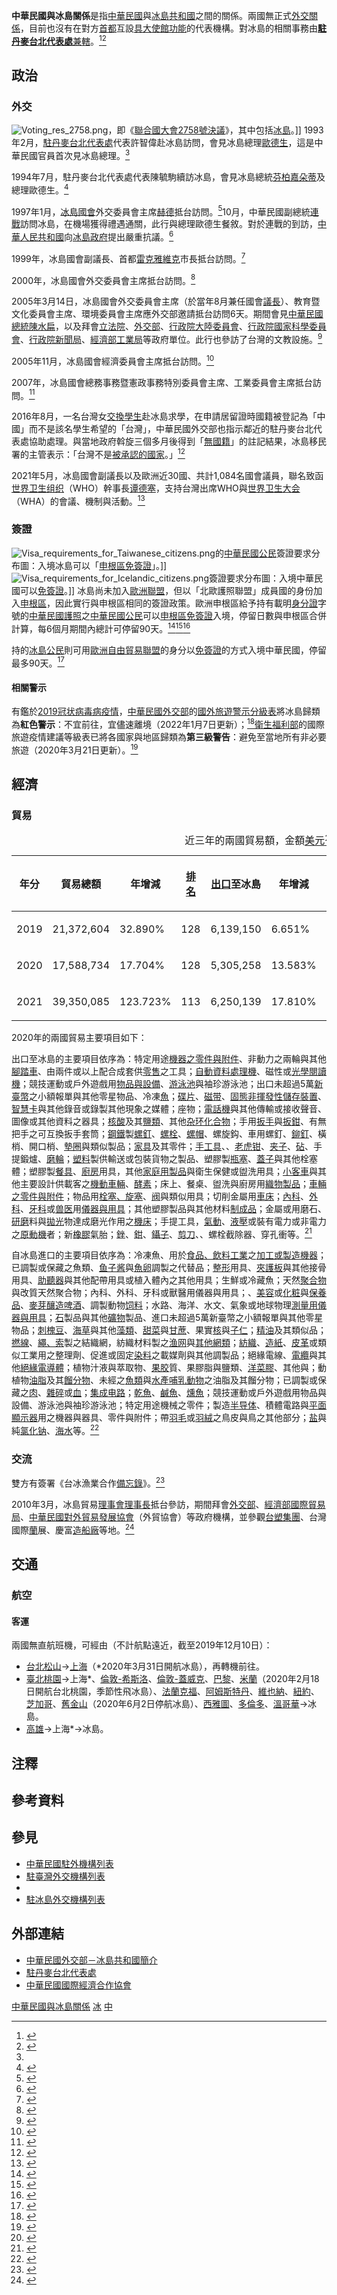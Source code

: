 {{noteTA
|G1=Medicine
|1=zh-hans:台; zh-hant:臺;
|2=zh-hans:申根; zh-hant:神根; zh-tw:申根;
|3=zh-hans:台塑; zh-hant:台塑;
|4=zh-hans:希思罗; zh-hant:希斯路; zh-tw:希斯洛;
|5=zh-hans:盖特威克; zh-hant:格域; zh-tw:蓋威克;
|6=zh-hans:奥德森; zh-hant:奧德森; zh-tw:歐德生;
|7=zh-hans:芬博阿多蒂尔; zh-hant:芬博阿多蒂爾; zh-tw:芬柏嘉朵蒂;
|8=zh-hans:雷克雅未克; zh-hant:雷克雅未克; zh-tw:雷克雅維克;
|9=zh-hans:非易失性存储器; zh-hant:非揮發性儲存裝置;
|10=zh-hans:智能卡; zh-hant:智能卡; zh-tw:智慧卡;
|11=zh-hans:塑料; zh-hant:塑料; zh-tw:塑膠;
|12=zh-hans:琼脂; zh-hant:大菜; zh-tw:洋菜;
|13=zh-hans:集成电路; zh-hant:集成電路; zh-tw:積體電路;
|14=zh-hans:总干事; zh-hant:總幹事; zh-tw:幹事長;
}}

{{not|中冰關係}}

{{Infobox Bilateral relations|中華民國與冰島|ROC|ISL|filetype=png}}

'''中華民國與冰島關係'''是指[[中華民國|中華民國]]與[[冰島共和國|冰島共和國]]之間的關係。兩國無正式[[外交#外交上的承認|外交關係]]，目前也沒有在對方[[首都|首都]]互設[[實質大使館|具大使館功能]]的代表機構。對冰島的相關事務由'''[[駐丹麥台北代表處|駐丹麥台北代表處]]'''[[兼轄|兼轄]]。<ref>{{Cite web |url = https://www.boca.gov.tw/sp-foof-countrycp-03-215-b2780-03-1.html |title = 駐館位置及聯絡方式 |publisher = [[中華民國外交部|中華民國外交部]] [[外交部領事事務局|領事事務局]] |access-date = 2017-12-18 |archive-date = 2019-05-12 |archive-url = https://web.archive.org/web/20190512071913/https://www.boca.gov.tw/sp-foof-countrycp-03-215-b2780-03-1.html }}</ref><ref>{{Cite web |url = http://www.taiwanembassy.org/dk/post/4.html |title = 代表處簡介 |publisher = 中華民國駐外單位聯合網站 |accessdate = 2016-11-11 |archive-date = 2016-11-12 |archive-url = https://web.archive.org/web/20161112030233/http://www.taiwanembassy.org/dk/post/4.html |dead-url = no }}</ref>

==政治==
===外交===
[[File:Voting_res_2758.png|thumb]]，即《[[聯合國大會2758號決議|聯合國大會2758號決議]]》，其中包括[[冰島|冰島]]。]]
{{see also|中華民國外交|{{link-en|冰島外交|Foreign relations of Iceland}}}}
1993年2月，[[駐丹麥台北代表處|駐丹麥台北代表處]]代表許智偉赴冰島訪問，會見冰島總理[[戴維·奧德森|歐德生]]，這是中華民國官員首次見冰島總理。<ref name="86年外交年鑑"/>

1994年7月，駐丹麥台北代表處代表陳毓駒續訪冰島，會見冰島總統[[維格迪絲·芬博阿多蒂爾|芬柏嘉朵蒂]]及總理歐德生。<ref name="86年外交年鑑">{{Cite web |url = http://multilingual.mofa.gov.tw/web/web_UTF-8/almanac/almanac1997/3-1-4.html |title = 《中華民國86年外交年鑑》〈第三章 中外關係〉 |publisher = 中華民國外交部 |accessdate = 2018-09-03 |archive-date = 2020-02-10 |archive-url = https://web.archive.org/web/20200210020039/http://multilingual.mofa.gov.tw/web/web_UTF-8/almanac/almanac1997/3-1-4.html |dead-url = no }}</ref>

1997年1月，[[冰島國會|冰島國會]]外交委員會主席[[盖尔·哈尔德|赫德]]抵台訪問。<ref>{{Cite web |url = https://www.mofa.gov.tw/Upload/RelFile/662/153703/%e5%85%83%e6%9c%88.pdf |author = 公眾外交協調會 |date = 1997年1月 |title = 外交部中華民國八十六年元月份新聞稿 |publisher = 中華民國外交部 |accessdate = 2019-02-17 |archive-date = 2019-02-17 |archive-url = https://web.archive.org/web/20190217201104/https://www.mofa.gov.tw/Upload/RelFile/662/153703/%e5%85%83%e6%9c%88.pdf |dead-url = no }}</ref>10月，中華民國副總統[[連戰|連戰]]訪問冰島，在機場獲得禮遇通關，此行與總理歐德生餐敘。對於連戰的到訪，[[中華人民共和國|中華人民共和國]]向[[冰島政治|冰島政府]]提出嚴重抗議。<ref>{{Cite web |url = http://news.cts.com.tw/cts/general/199710/199710070008650.html |author = [[華視新聞|華視新聞]] |date = 1997年10月7日 |title = 連戰一行抵達冰島 |publisher = [[中華電視公司|中華電視公司]] |accessdate = 2018年9月3日 |archive-date = 2018年9月3日 |archive-url = https://web.archive.org/web/20180903215135/http://news.cts.com.tw/cts/general/199710/199710070008650.html |dead-url = no }}</ref>

1999年，冰島國會副議長{{link-en|阿納德|Ragnar Arnalds}}、首都[[雷克雅維克|雷克雅維克]]市長{{link-en|季絲拉朵蒂爾|Ingibjörg Sólrún Gísladóttir}}抵台訪問。<ref>{{Cite web |url = http://multilingual.mofa.gov.tw/web/web_UTF-8/almanac/almanac1999/mo3/chapter1-4.htm |title = 《中華民國88年外交年鑑》〈第三章 中外關係〉 |publisher = 中華民國外交部 |accessdate = 2018-09-03 |archive-date = 2018-07-13 |archive-url = https://web.archive.org/web/20180713052433/http://multilingual.mofa.gov.tw/web/web_UTF-8/almanac/almanac1999/mo3/chapter1-4.htm |dead-url = no }}</ref>

2000年，冰島國會外交委員會主席{{link-en|歐瑞希|Tómas Ingi Olrich}}抵台訪問。<ref>{{Cite web |url = http://multilingual.mofa.gov.tw/web/web_UTF-8/almanac/almanac2000/mofa_8.htm |title = 《中華民國89年外交年鑑》〈第三章 中外關係〉 |publisher = 中華民國外交部 |accessdate = 2018-09-03 |archive-date = 2019-06-30 |archive-url = https://web.archive.org/web/20190630013725/http://multilingual.mofa.gov.tw/web/web_UTF-8/almanac/almanac2000/mofa_8.htm |dead-url = no }}</ref>

2005年3月14日，冰島國會外交委員會主席（於當年8月兼任國會[[議長|議長]]）{{link-en|比德斯朵蒂|Sólveig Pétursdóttir}}、教育暨文化委員會主席{{link-en|畢爾吉生|Gunnar Birgisson}}、環境委員會主席{{link-en|索達生|Guðlaugur Þór Þórðarson}}應外交部邀請抵台訪問6天。期間會見[[中華民國總統|中華民國總統]][[陳水扁|陳水扁]]，以及拜會[[立法院|立法院]]、[[中華民國外交部|外交部]]、[[行政院大陸委員會|行政院大陸委員會]]、[[行政院國家科學委員會|行政院國家科學委員會]]、[[行政院新聞局|行政院新聞局]]、[[經濟部工業局|經濟部工業局]]等政府單位。此行也參訪了台灣的文教設施。<ref>{{Cite web |url = http://www.mofa.gov.tw/News_Content.aspx?n=FAEEE2F9798A98FD&sms=6DC19D8F09484C89&s=F34A74C3324B2868 |author = 公眾外交協調會 |date = 2005年3月14日 |title = 冰島國會外交委員會主席比德斯朵蒂率國會領袖團應邀訪台 |publisher = 中華民國外交部 |accessdate = 2015年11月4日 |archive-date = 2016年11月12日 |archive-url = https://web.archive.org/web/20161112023831/http://www.mofa.gov.tw/News_Content.aspx?n=FAEEE2F9798A98FD&sms=6DC19D8F09484C89&s=F34A74C3324B2868 |dead-url = no }}</ref>

2005年11月，冰島國會經濟委員會主席{{link-en|布朗戈|Pétur Blöndal}}抵台訪問。<ref>{{Cite web |url = http://multilingual.mofa.gov.tw/web/web_UTF-8/almanac/almanac2005/WebPages/MICO/08/08_01_04.htm |title = 《中華民國94年外交年鑑》〈第三章 中外關係〉 |publisher = 中華民國外交部 |accessdate = 2018-09-03 |archive-date = 2018-09-13 |archive-url = https://web.archive.org/web/20180913001537/http://multilingual.mofa.gov.tw/web/web_UTF-8/almanac/almanac2005/WebPages/MICO/08/08_01_04.htm |dead-url = no }}</ref>

2007年，冰島國會總務事務暨憲政事務特別委員會主席{{link-en|艾曼生|Birgir Ármannsson}}、工業委員會主席{{link-en|朱麗絲朵蒂|Katrín Júlíusdóttir}}抵台訪問。<ref>{{Cite web |url = http://multilingual.mofa.gov.tw/web/web_UTF-8/almanac/almanac2007/html/08-1-4.htm |title = 《中華民國96年外交年鑑》〈第二章 對外關係〉 |publisher = 中華民國外交部 |accessdate = 2018-09-03 |archive-date = 2020-02-21 |archive-url = https://web.archive.org/web/20200221153434/http://multilingual.mofa.gov.tw/web/web_UTF-8/almanac/almanac2007/html/08-1-4.htm |dead-url = no }}</ref>

2016年8月，一名台灣女[[交換學生|交換學生]]赴冰島求學，在申請居留證時國籍被登記為「中國」而不是該名學生希望的「台灣」，中華民國外交部也指示鄰近的駐丹麥台北代表處協助處理。與當地政府斡旋三個多月後得到「[[無國籍|無國籍]]」的註記結果，冰島移民署的主管表示：「台灣不是[[外交#外交上的承認|被承認的國家]]。」<ref>{{Cite web |url = http://news.ltn.com.tw/news/focus/paper/1053735 |author = 呂伊萱 |date = 2016年11月20日 |title = 爭取中國改台灣 冰島竟發無國籍居留證 |publisher = [[自由時報|自由時報]] |accessdate = 2018年9月1日 |archive-date = 2018年9月1日 |archive-url = https://web.archive.org/web/20180901215735/http://news.ltn.com.tw/news/focus/paper/1053735 |dead-url = no }}</ref>

2021年5月，冰島國會副議長{{link-is|比約恩·列維·古納爾森|Björn Leví Gunnarsson|比約恩}}以及歐洲近30國、共計1,084名國會議員，聯名致函[[世界卫生组织|世界卫生组织]]（WHO）幹事長[[谭德塞|谭德塞]]，支持台灣出席WHO與[[世界卫生大会|世界卫生大会]]（WHA）的會議、機制與活動。<ref>{{Cite web |url = https://www.mofa.gov.tw/News_Content.aspx?n=95&s=95859 |author = 歐洲司 |date = 2021年5月13日 |title = 歐洲地區「福爾摩沙俱樂部」共同主席領銜，獲全歐超過1,000位國會議員聯名致函世界衛生組織幹事長，力挺台灣參與世界衛生大會，外交部表達高度歡迎與誠摯感謝 |publisher = 中華民國外交部}}</ref>

===簽證===
[[File:Visa_requirements_for_Taiwanese_citizens.png|thumb]]的[[中華民國國民|中華民國公民]]簽證要求分布圖：入境冰島可以「[[歐洲聯盟簽證政策|申根區免簽證]]」。]]
[[File:Visa_requirements_for_Icelandic_citizens.png|thumb]]簽證要求分布圖：入境中華民國可以[[簽證#签证优惠待遇|免簽證]]。]]
{{see also|中華民國簽證政策|中華民國公民簽證要求}}
{{see also|歐洲聯盟簽證政策|{{link-en|冰島公民簽證要求|Visa requirements for Icelandic citizens}}}}
冰島尚未加入[[歐洲聯盟|歐洲聯盟]]，但以「北歐護照聯盟」成員國的身份加入[[申根區|申根區]]，因此實行與申根區相同的簽證政策。歐洲申根區給予持有載明[[中華民國國民身分證|身分證]]字號的[[中華民國護照|中華民國護照]]之[[中華民國國民|中華民國公民]]可以[[歐洲聯盟簽證政策|申根區免簽證]]入境，停留日數與申根區合併計算，每6個月期間內總計可停留90天。<ref>{{Cite web |url = https://www.boca.gov.tw/sp-foof-countrycp-03-215-b2780-02-1.html |title = 簽證及入境須知 |publisher = 外交部領事事務局 |access-date = 2017-12-18 |archive-date = 2019-05-11 |archive-url = https://web.archive.org/web/20190511192827/https://www.boca.gov.tw/sp-foof-countrycp-03-215-b2780-02-1.html }}</ref><ref>{{Cite web |url = https://www.mofa.gov.tw/News_toggle.aspx?n=87&sms=72&_CSN=71 |title = 歐盟免申根簽證常見問答集 |publisher = 中華民國外交部 |access-date = 2021-03-16 |archive-date = 2021-11-21 |archive-url = https://web.archive.org/web/20211121064133/https://www.mofa.gov.tw/News_toggle.aspx?n=87&sms=72&_CSN=71 }}</ref><ref>{{Cite web |url = https://www.mofa.gov.tw/FreeVisa.aspx?n=545&AreaSN=1 |title = 免簽證資訊 |publisher = 中華民國外交部 |access-date = 2021-03-16 |archive-date = 2021-05-23 |archive-url = https://web.archive.org/web/20210523194417/https://www.mofa.gov.tw/FreeVisa.aspx?n=545&AreaSN=1 }}</ref>

持{{link-en|冰島護照|Icelandic passport}}的[[冰島人口|冰島公民]]則可用[[歐洲自由貿易聯盟|歐洲自由貿易聯盟]]的身分以[[簽證#签证优惠待遇|免簽證]]的方式入境中華民國，停留最多90天。<ref>{{Cite web|url =https://www.boca.gov.tw/cp-10-4485-149c7-1.html|title =外籍人士來臺免簽證適用國家名單|publisher =外交部領事事務局|access-date =2018-12-15|archive-date =2018-12-16|archive-url =https://web.archive.org/web/20181216031855/https://www.boca.gov.tw/cp-10-4485-149c7-1.html}}</ref>

====相關警示====
有鑑於[[2019冠状病毒病疫情|2019冠状病毒病疫情]]，[[中華民國外交部|中華民國外交部]]的[[國外旅遊警示分級表|國外旅遊警示分級表]]將冰島歸類為'''紅色警示'''：不宜前往，宜儘速離境（2022年1月7日更新）；<ref>{{Cite web |url = https://www.boca.gov.tw/sp-trwa-list-1.html |title = 國外旅遊警示分級表 |publisher = 外交部領事事務局 |access-date = 2022-02-01 |archive-date = 2020-02-08 |archive-url = https://web.archive.org/web/20200208022958/https://www.boca.gov.tw/sp-trwa-list-1.html }}</ref>[[中華民國衛生福利部|衛生福利部]]的國際旅遊疫情建議等級表已將各國家與地區歸類為'''第三級警告'''：避免至當地所有非必要旅遊（2020年3月21日更新）。<ref>{{Cite web |url = https://www.cdc.gov.tw/CountryEpidLevel/GetPrescription/634?uacid=429 |title = 國際旅遊疫情建議等級 |publisher = [[中華民國衛生福利部|中華民國衛生福利部]] |access-date = 2020-11-11 |archive-date = 2020-11-17 |archive-url = https://web.archive.org/web/20201117095157/https://www.cdc.gov.tw/CountryEpidLevel/GetPrescription/634?uacid=429 }}</ref>

==經濟==
{{see also|臺灣經濟|冰島經濟}}
===貿易===
{|class=wikitable
|+近三年的兩國貿易額，金額[[美元|美元]]<ref>{{Cite web |url = https://cuswebo.trade.gov.tw/ |title = 中華民國進出口貿易統計 |publisher = [[中華民國經濟部|中華民國經濟部]] [[經濟部國際貿易局|國際貿易局]] |access-date = 2021-05-19 |archive-date = 2016-03-09 |archive-url = https://web.archive.org/web/20160309193715/http://cus93.trade.gov.tw/FSCI/ }}</ref>
!年分!!貿易總額!!年增減!![[世界政區索引|排名]]!![[出口贸易|出口]]至冰島!!年增減!!排名!!自冰島[[进口贸易|進口]]!!年增減!!排名
|-
| 2019 || 21,372,604 || {{decrease}}32.890% || 128 || 6,139,150 || {{decrease}}6.651% || 139 || 15,233,454 || {{decrease}}39.719% || 99
|-
| 2020 || 17,588,734 || {{decrease}}17.704% || 128 || 5,305,258 || {{decrease}}13.583% || 139 || 12,283,476 || {{decrease}}19.365% || 106
|-
| 2021 || 39,350,085 || {{increase}}123.723% || 113 || 6,250,139 || {{increase}}17.810% || 144 || 33,099,946 || {{increase}}169.467% || 97
|}

2020年的兩國貿易主要項目如下：

出口至冰島的主要項目依序為：特定用途[[机械零件|機器之零件與附件]]、非動力之兩輪與其他[[自行車|腳踏車]]、由兩件或以上配合成套供[[零售|零售]]之工具；[[自動資料收集|自動資料處理機]]、磁性或[[光學閱讀器|光學閱讀機]]；競技運動或戶外遊戲用[[運動用品|物品與設備]]、[[游泳池|游泳池]]與袖珍游泳池；出口未超過5萬[[新臺幣|新臺幣]]之小額報單與其他零星物品、冷凍[[食用鱼|魚]]；[[光碟|碟片]]、[[磁带|磁带]]、[[固态存储|固態]][[非揮發性記憶體|非揮發性儲存裝置]]、[[智慧卡|智慧卡]]與其他錄音或錄製其他現象之媒體；座物；[[电话|電話機]]與其他傳輸或接收聲音、圖像或其他資料之器具；[[核酸|核酸]]及其[[盐_(化学)|鹽類]]、其他[[杂环化合物|杂环化合物]]；手用[[扳手|扳手]]與[[鉗|扳鉗]]、有無把手之可互換扳手套筒；[[钢|鋼鐵]]製[[螺絲|螺釘]]、[[螺栓|螺栓]]、[[螺母|螺帽]]、螺旋鈎、車用螺釘、[[鉚釘|鉚釘]]、橫梢、開口梢、[[墊圈|墊圈]]與類似製品；[[家具|家具]]及其零件；[[手工具|手工具]]、{{link-en|噴燈|Blowtorch}}、[[老虎钳|老虎钳]]、[[夾|夹子]]、[[砧板|砧]]、手提鍛爐、[[砂輪|磨輪]]；[[塑料|塑料]]製供輸送或包裝貨物之製品、塑膠製[[瓶蓋|瓶塞]]、[[蓋子|蓋子]]與其他栓塞體；塑膠製[[餐具|餐具]]、[[廚房|廚房]]用具，其他[[生活用品|家庭用製品]]與衛生保健或盥洗用具；[[轿车|小客車]]與其他主要設計供載客之[[機動車輛|機動車輛]]、[[酶|酵素]]；床上、餐桌、盥洗與廚房用[[纺织品|織物製品]]；[[汽車零組件列表|車輛之零件與附件]]；物品用[[塞子|栓塞、旋塞]]、[[阀|阀]]與類似用具；切削金屬用[[車床|車床]]；[[內科學|內科]]、[[外科学|外科]]、[[牙醫學|牙科]]或[[兽医|兽医]]用[[医疗器械|儀器與用具]]；其他塑膠製品與其他材料[[制成品|制成品]]；金屬或{{link-en|金屬陶瓷|Cermet|瓷金}}用磨石、[[研磨|研磨]]料與[[抛光|拋光]]物達成磨光作用之[[機床|機床]]；手提工具，[[氣動力學|氣動]]、[[液压机械|液壓]]或裝有電力或非電力之[[发动机|原動機]]者；新[[橡膠|橡膠]]氣胎；[[銼刀|銼]]、[[鉗|鉗]]、[[鑷子|鑷子]]、[[剪刀|剪刀]]、{{link-en|切管器|Pipecutter|截管器}}、螺栓截除器、穿孔衝等。<ref>{{Cite web |url = https://www.taitraesource.com/default.asp |title = 近二年我國對當地出口主要產品 |publisher = [[中華民國對外貿易發展協會|中華民國對外貿易發展協會]] |access-date = 2021-12-18 |archive-date = 2007-06-02 |archive-url = https://web.archive.org/web/20070602030647/http://www.taitraesource.com/total01.asp }}</ref>

自冰島進口的主要項目依序為：冷凍魚、用於[[食品产业|食品、飲料工業]]之[[食品加工机|加工或製造機器]]；已調製或保藏之魚類、[[鱼子酱|鱼子酱]]與[[魚卵|魚卵]]調製之代替品；[[整形|整形]]用具、[[夾板|夾護板]]與其他接骨用具、[[助聽器|助聽器]]與其他配帶用具或植入體內之其他用具；生鮮或冷藏魚；天然[[聚合物|聚合物]]與改質天然聚合物；內科、外科、牙科或獸醫用儀器與用具；{{link-en|調製食品列表|Lists of prepared foods|食物調製品}}、[[美容|美容]]或[[化妝品|化粧]]與[[保養品|保養品]]、[[爱尔啤酒|麥芽釀造啤酒]]、調製動物[[饲料|饲料]]；水路、海洋、水文、氣象或地球物理[[测量仪器|測量用儀器與用具]]；[[岩石|石]]製品與其他[[礦物|礦物]]製品、進口未超過5萬新臺幣之小額報單與其他零星物品；[[长角豆|刺槐豆]]、[[海草|海草]]與其他[[藻類|藻類]]、[[甜菜|甜菜]]與[[甘蔗|甘蔗]]、果實[[果核|核]]與[[食用果仁列表|子仁]]；[[精油|精油]]及其類似品；[[合股线|撚線]]、[[繩|繩、索]]製之結織網，紡織材料製之[[渔网|渔网]]與[[网|其他網類]]；[[紡織|紡織]]、[[造纸术|造紙]]、[[皮革|皮革]]或類似工業用之整理劑、促進或固定[[染料|染料]]之載媒劑與其他調製品；絕緣電線、[[電纜|電纜]]與其他[[絕緣體|絕緣電導體]]；植物汁液與萃取物、[[果胶|果胶]]質、果膠脂與{{link-en|果膠酸|Pectic acid}}鹽類、[[洋菜|洋菜膠]]、其他{{link-en|植物黏膠|Mucilage}}與{{link-en|增稠劑|Thickening agent}}；動植物[[三酸甘油酯|油脂]]及其[[蒸馏|餾分物]]、未經{{link-en|化学修飾|Chemical modification|化學改質}}之[[鱼|魚類]]與[[哺乳动物|水產哺乳動物]]之油脂及其餾分物；已調製或保藏之[[肉类食物|肉]]、[[下水|雜碎]]或[[血液|血]]；[[集成电路|集成电路]]；[[魚乾|乾魚]]、[[鹹魚|鹹魚]]、[[熏魚|燻魚]]；競技運動或戶外遊戲用物品與設備、游泳池與袖珍游泳池；特定用途機械之零件；製造[[半导体|半导体]]、積體電路與[[平板显示器|平面顯示器]]用之機器與器具、零件與附件；帶[[羽毛|羽毛]]或[[绒羽|羽絨]]之鳥皮與鳥之其他部分；[[盐|盐]]與純[[氯化钠|氯化钠]]、[[海水|海水]]等。<ref>{{Cite web |url = https://www.taitraesource.com/default.asp |title = 近二年我國自當地進口主要產品 |publisher = 中華民國對外貿易發展協會 |access-date = 2021-12-18 |archive-date = 2007-06-02 |archive-url = https://web.archive.org/web/20070602030647/http://www.taitraesource.com/total01.asp }}</ref>

===交流===
雙方有簽署《台冰漁業合作[[備忘錄|備忘錄]]》。<ref>{{Cite web |url = http://multilingual.mofa.gov.tw/web/web_UTF-8/almanac/almanac1998/section_3/page3-1-4.htm |title = 《中華民國87年外交年鑑》〈第三章 中外關係〉 |publisher = 中華民國外交部 |accessdate = 2018-09-03 |archive-date = 2019-12-08 |archive-url = https://web.archive.org/web/20191208191746/http://multilingual.mofa.gov.tw/web/web_UTF-8/almanac/almanac1998/section_3/page3-1-4.htm |dead-url = no }}</ref>

2010年3月，冰島貿易[[理事會|理事會]][[理事長|理事長]]抵台參訪，期間拜會[[中華民國外交部|外交部]]、[[經濟部國際貿易局|經濟部國際貿易局]]、[[中華民國對外貿易發展協會|中華民國對外貿易發展協會]]（外貿協會）等政府機構，並參觀[[台塑關係企業|台塑集團]]、台灣國際[[蘭科|蘭]]展、慶富[[造船廠|造船廠]]等地。<ref>{{Cite web |url = http://www.trademag.org.tw/content02.asp?id=530353&type=22&url=/NewsSearch.asp |author = 楊璧慧 |date = 2010年3月24日 |title = 貿協拓銷團 保加利亞小市場大商機 |publisher = 經貿透視雙周刊 |accessdate = 2020年9月28日 |archive-date = 2015年11月4日 |archive-url = https://archive.is/20151104203924/http://www.trademag.org.tw/content02.asp?id=530353&type=22&url=/NewsSearch.asp |dead-url = no }}</ref>

==交通==
{{see also|臺灣交通|冰島交通}}
===航空===
<!-- 參考自中文、英文維基相關條目 -->
====客運====
兩國無直航班機，可經由（不計航點遠近，截至2019年12月10日{{noteTag|有鑑於[[2019冠状病毒病疫情|2019冠状病毒病疫情]]影響，暫停更新。}}）：

*[[臺北松山機場|台北松山]]→[[上海浦東國際機場|上海]]（*2020年3月31日開航冰島），再轉機前往{{link-en|冰島機場列表|List of airports in Iceland|冰島的國際機場}}。
*[[臺灣桃園國際機場|臺北桃園]]→上海*、[[倫敦希斯洛機場|倫敦-希斯洛]]、[[蓋威克機場|倫敦-蓋威克]]、[[戴高樂國際機場|巴黎]]、[[米蘭-馬爾彭薩機場|米蘭]]（2020年2月18日開航台北桃園，季節性飛冰島）、[[法蘭克福國際機場|法蘭克福]]、[[阿姆斯特丹史基浦機場|阿姆斯特丹]]、[[維也納國際機場|維也納]]、[[約翰·甘迺迪國際機場|紐約]]、[[歐海爾國際機場|芝加哥]]、[[舊金山國際機場|舊金山]]（2020年6月2日停航冰島）、[[西雅圖-塔科馬國際機場|西雅圖]]、[[多倫多皮爾遜國際機場|多倫多]]、[[溫哥華國際機場|溫哥華]]→冰島。
*[[高雄國際機場|高雄]]→上海*→冰島。

==注釋==
{{noteFoot}}

==參考資料==
{{reflist|2}}

==參見==
{{Portal box|國際關係|中華民國|冰島|歐洲|image2=Flag of the Republic of China.svg|image3=Flag of Iceland.svg}}
*[[中華民國駐外機構列表|中華民國駐外機構列表]]
*[[駐臺灣外交機構列表|駐臺灣外交機構列表]]
*{{link-en|冰島駐外機構列表|List of diplomatic missions of Iceland}}
*[[駐冰島外交機構列表|駐冰島外交機構列表]]

==外部連結==
*[https://www.mofa.gov.tw/CountryInfo.aspx?CASN=1&n=164&sms=33&s=172 中華民國外交部－冰島共和國簡介]
*[http://www.taiwanembassy.org/DK/mp.asp?mp=141 駐丹麥台北代表處]
*[http://www.cieca.org.tw/style/frame/m9/faq.asp?lang=1&customer_id=2998&content_set=color_1&name_id=151617&Directory_ID=3223 中華民國國際經濟合作協會]

{{中華民國與冰島關係}}
{{中華民國外交}}
{{冰島外交}}
[[Category:中華民國與冰島關係|]]
[[Category:中華民國雙邊關係|冰]]
[[Category:冰島雙邊關係|中]]